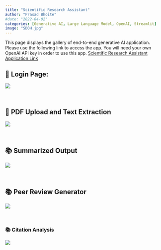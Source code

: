 ```yaml
---
title: "Scientific Research Assistant"
author: "Prasad Bhoite"
#date: "2022-04-02"
categories: [Generative AI, Large Language Model, OpenAI, Streamlit]
image: "SDOH.jpg"
---
```


This page displays the gallery of end-to-end generative AI application.
Please use the following link to access the app. You will need your own OpenAI API key in order to use this app.
[Scientific Research Assistant Application Link](https://scientificresearchassistant-aqwryyo25dtfql8wn9t2ug.streamlit.app/){target="_blank"}

## 🔐 Login Page:

![](1.LandingPage.png) <br> <br> <br>

## 📄 PDF Upload and Text Extraction
![](2.PDFUpload_Summarization.png)
<br> <br> <br>

## 📚 Summarized Output
![](3.ArticleSummarizer.png)
<br> <br> <br>

## 📚 Peer Review Generator
![](5.PeerReviewGenerator_Summary.png)
<br> <br> <br>

### 📚 Citation Analysis
![](6.CitationAnalysis.png)
<br> <br> <br>